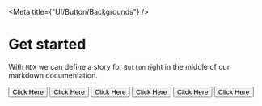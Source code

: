 
<Meta title={"UI/Button/Backgrounds"} />

# Get started

With `MDX` we can define a story for `Button` right in the middle of our
markdown documentation.

<Canvas>
  <Story name="Default">
    <Button>Click Here</Button>
  </Story>
  <Story name="Primary">
    <Button background="primary">Click Here</Button>
  </Story>
  <Story name="Secondary">
    <Button background="secondary">Click Here</Button>
  </Story>
  <Story name="Accent">
    <Button background="accent">Click Here</Button>
  </Story>
  <Story name="Gradient">
    <Button background="gradient">Click Here</Button>
  </Story>
  <Story name="Glass">
    <Button background="glass">Click Here</Button>
  </Story>
</Canvas>
